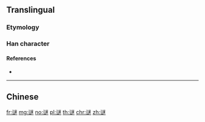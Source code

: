 {{character info/new}}
{{also|謎}}
==Translingual==

===Etymology===
{{Han simp|謎|f=訁|t=讠}}

===Han character===
{{Han char|rn=149|rad=讠|as=09|sn=11|four=|canj=IVYFD|ids=⿰讠迷}}

====References====
* {{Han ref|kx=1188.181|hdz=64001.090|uh=8C1C|ud=35868}}

----

==Chinese==
{{zh-see|謎}}

[[fr:谜]]
[[mg:谜]]
[[no:谜]]
[[pl:谜]]
[[th:谜]]
[[chr:谜]]
[[zh:谜]]